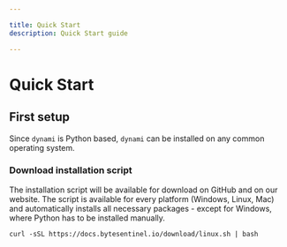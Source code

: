 ```yaml
---

title: Quick Start
description: Quick Start guide

---
```



# Quick Start

## First setup

Since `dynami` is Python based, `dynami` can be installed on any common operating system.

<Steps>

### Download installation script

The installation script will be available for download on GitHub and on our website. The script is available for every platform (Windows, Linux, Mac) and automatically installs all necessary packages - except for Windows, where Python has to be installed manually.

```shell copy
curl -sSL https://docs.bytesentinel.io/download/linux.sh | bash
```

</Steps>